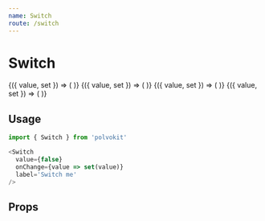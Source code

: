 ```yaml
---
name: Switch
route: /switch
---
```



# Switch

<Playground>
  <VerticalSpacer>
    <Value defaultValue={false}>
      {({ value, set }) => (
        <Switch
          label='Switch me'
          value={value}
          onChange={set}
        />
      )}
    </Value>
    <Value defaultValue={true}>
      {({ value, set }) => (
        <Switch
          label='Switched by default'
          value={value}
          onChange={set}
        />
      )}
    </Value>
    <Value defaultValue={true}>
      {({ value, set }) => (
        <Switch
          label='Disabled switch on'
          value={value}
          onChange={set}
          disabled
        />
      )}
    </Value>
    <Value defaultValue={false}>
      {({ value, set }) => (
        <Switch
          label='Disabled switch off'
          value={value}
          onChange={set}
          disabled
        />
      )}
    </Value>
  </VerticalSpacer>
</Playground>

## Usage

```js
import { Switch } from 'polvokit'

<Switch
  value={false}
  onChange={value => set(value)}
  label='Switch me'
/>
```

## Props

<PropsTable of={Switch} />
